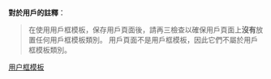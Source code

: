 {{template category|type=userbox|topic=[[Wikipedia:维基百科维护|维基百科]]}}
{{CategoryTOC}}
'''對於用戶的註釋'''：<blockquote>在使用用戶框模板，保存用戶頁面後，請再三檢查以確保用戶頁面上'''沒有'''放置任何用戶框模板類別。 用戶頁面不是用戶框模板，因此它們不屬於用戶框模板類別。</blockquote>
[[Category:用户框模板|]]